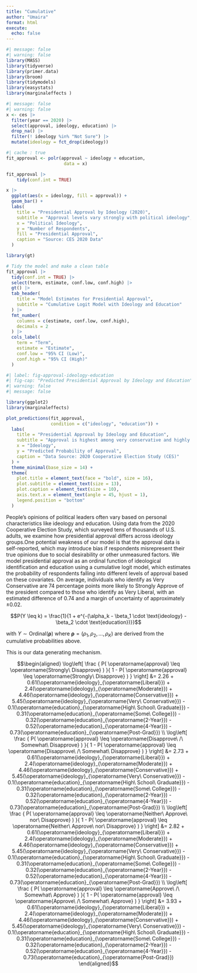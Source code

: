 ```yaml
---
title: "Cumulative"
author: "Umaira"
format: html
execute: 
  echo: false
---
```



```r
#| message: false
#| warning: false
library(MASS)
library(tidyverse)
library(primer.data)
library(broom)
library(tidymodels)
library(easystats)
library(marginaleffects )

```

```r
#| message: false
#| warning: false
x <- ces |>
  filter(year == 2020) |>
  select(approval, ideology, education) |>
  drop_na() |> 
  filter(! ideology %in% "Not Sure") |> 
  mutate(ideology = fct_drop(ideology))
```
```r
#| cache : true 
fit_approval <- polr(approval ~ ideology + education,
                      data = x)
```

```r
fit_approval |>
    tidy(conf.int = TRUE)

```


```r
x |> 
  ggplot(aes(x = ideology, fill = approval)) +
  geom_bar() +
  labs(
    title = "Presidential Approval by Ideology (2020)",
    subtitle = "Approval levels vary strongly with political ideology",
    x = "Political Ideology",
    y = "Number of Respondents",
    fill = "Presidential Approval",
    caption = "Source: CES 2020 Data"
  )

```

```r
library(gt)

# Tidy the model and make a clean table
fit_approval |>
  tidy(conf.int = TRUE) |>
  select(term, estimate, conf.low, conf.high) |>
  gt() |>
  tab_header(
    title = "Model Estimates for Presidential Approval",
    subtitle = "Cumulative Logit Model with Ideology and Education"
  ) |>
  fmt_number(
    columns = c(estimate, conf.low, conf.high),
    decimals = 2
  ) |>
  cols_label(
    term = "Term",
    estimate = "Estimate",
    conf.low = "95% CI (Low)",
    conf.high = "95% CI (High)"
  )

```

```r
#| label: fig-approval-ideology-education
#| fig-cap: "Predicted Presidential Approval by Ideology and Education"
#| warning: false
#| message: false

library(ggplot2)
library(marginaleffects)

plot_predictions(fit_approval, 
                 condition = c("ideology", "education")) +
  labs(
    title = "Presidential Approval by Ideology and Education",
    subtitle = "Approval is highest among very conservative and highly educated individuals",
    x = "Ideology",
    y = "Predicted Probability of Approval",
    caption = "Data Source: 2020 Cooperative Election Study (CES)"
  ) +
  theme_minimal(base_size = 14) +
  theme(
    plot.title = element_text(face = "bold", size = 16),
    plot.subtitle = element_text(size = 13),
    plot.caption = element_text(size = 10),
    axis.text.x = element_text(angle = 45, hjust = 1),
    legend.position = "bottom"
  )

```

People’s opinions of political leaders often vary based on personal characteristics like ideology and education. Using data from the 2020 Cooperative Election Study, which surveyed tens of thousands of U.S. adults, we examine how presidential approval differs across ideology groups.One potential weakness of our model is that the approval data is self-reported, which may introduce bias if respondents misrepresent their true opinions due to social desirability or other unmeasured factors. We model presidential approval as an ordinal function of ideological identification and education using a cumulative logit model, which estimates the probability of respondents falling into different levels of approval based on these covariates. On average, individuals who identify as Very Conservative are 74 percentage points more likely to Strongly Approve of the president compared to those who identify as Very Liberal, with an estimated difference of 0.74 and a margin of uncertainty of approximately ±0.02.

$$P(Y \leq k) = \frac{1}{1 + e^{-(\alpha_k - \beta_1 \cdot \text{ideology} - \beta_2 \cdot \text{education})}}$$

with $Y \sim \text{Ordinal}(\boldsymbol{\rho})$ where $\boldsymbol{\rho} = (\rho_1, \rho_2, \ldots, \rho_K)$ are derived from the cumulative probabilities above.

This is our data generating mechanism.


$$\begin{aligned}
\log\left[ \frac { P( \operatorname{approval}  \leq  \operatorname{Strongly\ Disapprove} ) }{ 1 - P( \operatorname{approval}  \leq  \operatorname{Strongly\ Disapprove} ) } \right] &= 2.26 + 0.61(\operatorname{ideology}_{\operatorname{Liberal}}) + 2.4(\operatorname{ideology}_{\operatorname{Moderate}}) + 4.46(\operatorname{ideology}_{\operatorname{Conservative}}) + 5.45(\operatorname{ideology}_{\operatorname{Very\ Conservative}}) - 0.1(\operatorname{education}_{\operatorname{High\ School\ Graduate}}) - 0.31(\operatorname{education}_{\operatorname{Some\ College}}) - 0.32(\operatorname{education}_{\operatorname{2-Year}}) - 0.52(\operatorname{education}_{\operatorname{4-Year}}) - 0.73(\operatorname{education}_{\operatorname{Post-Grad}}) \\
\log\left[ \frac { P( \operatorname{approval}  \leq  \operatorname{Disapprove\ /\ Somewhat\ Disapprove} ) }{ 1 - P( \operatorname{approval}  \leq  \operatorname{Disapprove\ /\ Somewhat\ Disapprove} ) } \right] &= 2.73 + 0.61(\operatorname{ideology}_{\operatorname{Liberal}}) + 2.4(\operatorname{ideology}_{\operatorname{Moderate}}) + 4.46(\operatorname{ideology}_{\operatorname{Conservative}}) + 5.45(\operatorname{ideology}_{\operatorname{Very\ Conservative}}) - 0.1(\operatorname{education}_{\operatorname{High\ School\ Graduate}}) - 0.31(\operatorname{education}_{\operatorname{Some\ College}}) - 0.32(\operatorname{education}_{\operatorname{2-Year}}) - 0.52(\operatorname{education}_{\operatorname{4-Year}}) - 0.73(\operatorname{education}_{\operatorname{Post-Grad}}) \\
\log\left[ \frac { P( \operatorname{approval}  \leq  \operatorname{Neither\ Approve\ nor\ Disapprove} ) }{ 1 - P( \operatorname{approval}  \leq  \operatorname{Neither\ Approve\ nor\ Disapprove} ) } \right] &= 2.82 + 0.61(\operatorname{ideology}_{\operatorname{Liberal}}) + 2.4(\operatorname{ideology}_{\operatorname{Moderate}}) + 4.46(\operatorname{ideology}_{\operatorname{Conservative}}) + 5.45(\operatorname{ideology}_{\operatorname{Very\ Conservative}}) - 0.1(\operatorname{education}_{\operatorname{High\ School\ Graduate}}) - 0.31(\operatorname{education}_{\operatorname{Some\ College}}) - 0.32(\operatorname{education}_{\operatorname{2-Year}}) - 0.52(\operatorname{education}_{\operatorname{4-Year}}) - 0.73(\operatorname{education}_{\operatorname{Post-Grad}}) \\
\log\left[ \frac { P( \operatorname{approval}  \leq  \operatorname{Approve\ /\ Somewhat\ Approve} ) }{ 1 - P( \operatorname{approval}  \leq  \operatorname{Approve\ /\ Somewhat\ Approve} ) } \right] &= 3.93 + 0.61(\operatorname{ideology}_{\operatorname{Liberal}}) + 2.4(\operatorname{ideology}_{\operatorname{Moderate}}) + 4.46(\operatorname{ideology}_{\operatorname{Conservative}}) + 5.45(\operatorname{ideology}_{\operatorname{Very\ Conservative}}) - 0.1(\operatorname{education}_{\operatorname{High\ School\ Graduate}}) - 0.31(\operatorname{education}_{\operatorname{Some\ College}}) - 0.32(\operatorname{education}_{\operatorname{2-Year}}) - 0.52(\operatorname{education}_{\operatorname{4-Year}}) - 0.73(\operatorname{education}_{\operatorname{Post-Grad}})
\end{aligned}$$

